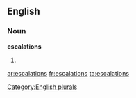 
==English==

===Noun===
'''escalations'''

# {{plural of|[[escalation]]}}

[[Category:English plurals]]

[[ar:escalations]]
[[fr:escalations]]
[[ta:escalations]]